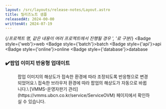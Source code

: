 ```yaml
---
layout: /src/layouts/release-notes/Layout.astro
title: 릴리즈노트 샘플
releasedAt: 2024-00-00
writtenAt: 2024-07-19
---
```



{/*프로젝트 명, 같은 내용이 여러 프로젝트에서 진행될 경우 ', '로 구분*/}
<Badge style={'web'}>web</Badge>
<Badge style={'batch'}>batch</Badge>
<Badge style={'api'}>api</Badge>
<Badge style={'online'}>online</Badge>
<Badge style={'database'}>database</Badge>

### ✔️팝업 이미지 반응형 업데이트
<Figure src={image} caption={"팝업 이미지"} />
팝업 이미지의 해상도가 접속한 환경에 따라 조정되도록 반응형으로 변경되었어요.\
접속한 브라우저 환경에 따라 팝업의 해상도가 자동으로 바뀝니다.\
[VMMS-운영자판기 관리](https://vmms.ubcn.co.kr/service/ServiceOVM) 페이지에서 확인하실 수 있습니다.
